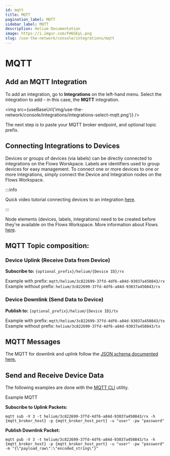 ```yaml
---
id: mqtt
title: MQTT
pagination_label: MQTT
sidebar_label: MQTT
description: Helium Documentation
image: https://i.imgur.com/FH6GEyL.png
slug: /use-the-network/console/integrations/mqtt
---
```


# MQTT


## Add an MQTT Integration

To add an integration, go to **Integrations** on the left-hand menu. Select the integration to add -
in this case, the **MQTT** integration.

<img src={useBaseUrl('img/use-the-network/console/integrations/integrations-select-mqtt.png')} />

The next step is to paste your MQTT broker endpoint, and optional topic prefix.

## Connecting Integrations to Devices

Devices or groups of devices (via labels) can be directly connected to integrations on the Flows
Worskpace. Labels are identifiers used to group devices for easy management. To connect one or more
devices to one or more integrations, simply connect the Device and Integration nodes on the Flows
Workspace.

:::info

Quick video tutorial connecting devices to an integration
[here](https://www.youtube.com/watch?v=lnERw1f7TGE).

:::

Node elements (devices, labels, integrations) need to be created before they're available on the
Flows Workspace. More information about Flows
[here](https://docs.helium.com/use-the-network/console/flows/).

## MQTT Topic composition:

### Device Uplink \(Receive Data from Device\)

**Subscribe to:** `{optional_prefix}/helium/{Device ID}/rx`

Example with prefix: `mqtt/helium/3c822699-37fd-4df6-a84d-93037a450843/rx` Example without prefix:
`helium/3c822699-37fd-4df6-a84d-93037a450843/rx`

### Device Downlink \(Send Data to Device\)

**Publish to:** `{optional_prefix}/helium/{Device ID}/tx`

Example with prefix: `mqtt/helium/3c822699-37fd-4df6-a84d-93037a450843/tx` Example without prefix:
`helium/3c822699-37fd-4df6-a84d-93037a450843/tx`

## MQTT Messages

The MQTT for downlink and uplink follow the
[JSON schema documented here.](/use-the-network/console/integrations/json-schema)

## Send and Receive Device Data

The following examples are done with the [MQTT CLI](https://hivemq.github.io/mqtt-cli) utility.

Example MQTT

**Subscribe to Uplink Packets:**

```text
mqtt sub -V 3 -t helium/3c822699-37fd-4df6-a84d-93037a450843/rx -h {mqtt_broker_host} -p {mqtt_broker_host_port} -u "user" -pw "password"
```

**Publish Downlink Packet:**

```text
mqtt pub -V 3 -t helium/3c822699-37fd-4df6-a84d-93037a450843/tx -h {mqtt_broker_host} -p {mqtt_broker_host_port} -u "user" -pw "password" -m "{\"payload_raw\":\"encoded_string\"}"
```
